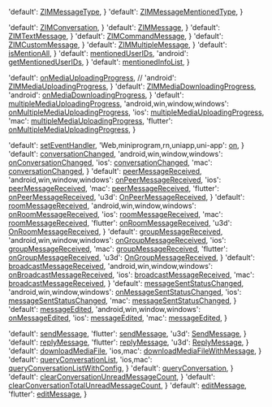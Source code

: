   'default': <a href='@-ZIMMessageType' target='_blank'>ZIMMessageType</a>,
}
  'default': <a href='@-ZIMMessageMentionedType' target='_blank'>ZIMMessageMentionedType</a>,
}


  'default': <a href='@-ZIMConversation' target='_blank'>ZIMConversation</a>,
}
  'default': <a href='@-ZIMMessage' target='_blank'>ZIMMessage</a>,
}
  'default': <a href='@-ZIMTextMessage' target='_blank'>ZIMTextMessage</a>,
}
  'default': <a href='@-ZIMCommandMessage' target='_blank'>ZIMCommandMessage</a>,
}
  'default': <a href='@-ZIMCustomMessage' target='_blank'>ZIMCustomMessage</a>,
}
  'default': <a href='@-ZIMMultipleMessage' target='_blank'>ZIMMultipleMessage</a>,
}
  'default': <a href='@isMentionAll-ZIMMessage' target='_blank'>isMentionAll</a>,
}
  'default': <a href='@mentionedUserIDs-ZIMMessage' target='_blank'>mentionedUserIDs</a>,
  'android': <a href='@getMentionedUserIDs-ZIMMessage' target='_blank'>getMentionedUserIDs</a>,
}
  'default': <a href='@mentionedInfoList-ZIMConversation' target='_blank'>mentionedInfoList</a>,
}


  'default': <a href='@onMediaUploadingProgress' target='_blank'>onMediaUploadingProgress</a>,
  // 'android': <a href='@ZIMMediaUploadingProgress' target='_blank'>ZIMMediaUploadingProgress</a>,
}
  'default': <a href='@ZIMMediaDownloadingProgress' target='_blank'>ZIMMediaDownloadingProgress</a>,
  'android': <a href='@onMediaDownloadingProgress' target='_blank'>onMediaDownloadingProgress</a>,
}
  'default': <a href='@multipleMediaUploadingProgress' target='_blank'>multipleMediaUploadingProgress</a>,
  'android,win,window,windows': <a href='@onMultipleMediaUploadingProgress' target='_blank'>onMultipleMediaUploadingProgress</a>,
  'ios': <a href='https://doc-zh.zego.im/article/api?doc=zim_API~objective-c_ios~protocol~ZIMEventHandler#zim-group-message-received-info-from-group-id' target='_blank'>multipleMediaUploadingProgress</a>,
  'mac': <a href='https://doc-zh.zego.im/article/api?doc=zim_API~objective-c_macos~protocol~ZIMEventHandler#zim-group-message-received-info-from-group-id' target='_blank'>multipleMediaUploadingProgress</a>,
  'flutter': <a href='https://pub.dev/documentation/zego_zim/latest/zego_zim/ZIMEventHandler/onMultipleMediaUploadingProgress.html' target='_blank'>onMultipleMediaUploadingProgress</a>,
}


  'default': <a href='@setEventHandler' target='_blank'>setEventHandler</a>,
  'Web,miniprogram,rn,uniapp,uni-app': <a href='@on' target='_blank'>on</a>,
}
  'default': <a href='@conversationChanged' target='_blank'>conversationChanged</a>,
  'android,win,window,windows': <a href='@onConversationChanged' target='_blank'>onConversationChanged</a>,
  'ios': <a href='https://doc-zh.zego.im/article/api?doc=zim_API~objective-c_ios~protocol~ZIMEventHandler#zim-conversation-changed' target='_blank'>conversationChanged</a>,
  'mac': <a href='https://doc-zh.zego.im/article/api?doc=zim_API~objective-c_macos~protocol~ZIMEventHandler#zim-conversation-changed' target='_blank'>conversationChanged</a>,
}
  'default': <a href='@peerMessageReceived' target='_blank'>peerMessageReceived</a>,
  'android,win,window,windows': <a href='@onPeerMessageReceived' target='_blank'>onPeerMessageReceived</a>,
  'ios': <a href='https://doc-zh.zego.im/article/api?doc=zim_API~objective-c_ios~protocol~ZIMEventHandler#zim-peer-message-received-info-from-user-id' target='_blank'>peerMessageReceived</a>,
  'mac': <a href='https://doc-zh.zego.im/article/api?doc=zim_API~objective-c_macos~protocol~ZIMEventHandler#zim-peer-message-received-info-from-user-id' target='_blank'>peerMessageReceived</a>,
  'flutter': <a href='https://pub.dev/documentation/zego_zim/latest/zego_zim/ZIMEventHandler/onPeerMessageReceived.html' target='_blank'>onPeerMessageReceived</a>,
  'u3d': <a href='@OnPeerMessageReceived' target='_blank'>OnPeerMessageReceived</a>,
}
  'default': <a href='@roomMessageReceived' target='_blank'>roomMessageReceived</a>,
  'android,win,window,windows': <a href='@onRoomMessageReceived' target='_blank'>onRoomMessageReceived</a>,
  'ios': <a href='https://doc-zh.zego.im/article/api?doc=zim_API~objective-c_ios~protocol~ZIMEventHandler#zim-room-message-received-info-from-room-id' target='_blank'>roomMessageReceived</a>,
  'mac': <a href='https://doc-zh.zego.im/article/api?doc=zim_API~objective-c_macos~protocol~ZIMEventHandler#zim-room-message-received-info-from-room-id' target='_blank'>roomMessageReceived</a>,
  'flutter': <a href='https://pub.dev/documentation/zego_zim/latest/zego_zim/ZIMEventHandler/onRoomMessageReceived.html' target='_blank'>onRoomMessageReceived</a>,
  'u3d': <a href='@OnRoomMessageReceived' target='_blank'>OnRoomMessageReceived</a>,
}
  'default': <a href='@groupMessageReceived' target='_blank'>groupMessageReceived</a>,
  'android,win,window,windows': <a href='@onGroupMessageReceived' target='_blank'>onGroupMessageReceived</a>,
  'ios': <a href='https://doc-zh.zego.im/article/api?doc=zim_API~objective-c_ios~protocol~ZIMEventHandler#zim-group-message-received-info-from-group-id' target='_blank'>groupMessageReceived</a>,
  'mac': <a href='https://doc-zh.zego.im/article/api?doc=zim_API~objective-c_macos~protocol~ZIMEventHandler#zim-group-message-received-info-from-group-id' target='_blank'>groupMessageReceived</a>,
  'flutter': <a href='https://pub.dev/documentation/zego_zim/latest/zego_zim/ZIMEventHandler/onGroupMessageReceived.html' target='_blank'>onGroupMessageReceived</a>,
  'u3d': <a href='@OnGroupMessageReceived' target='_blank'>OnGroupMessageReceived</a>,
}
  'default': <a href='@broadcastMessageReceived' target='_blank'>broadcastMessageReceived</a>,
  'android,win,window,windows': <a href='@onBroadcastMessageReceived' target='_blank'>onBroadcastMessageReceived</a>,
  'ios': <a href='https://doc-zh.zego.im/article/api?doc=zim_API~objective-c_ios~protocol~ZIMEventHandler#zim-broadcast-message-received' target='_blank'>broadcastMessageReceived</a>,
  'mac': <a href='https://doc-zh.zego.im/article/api?doc=zim_API~objective-c_macos~protocol~ZIMEventHandler#zim-broadcast-message-received' target='_blank'>broadcastMessageReceived</a>,
}
  'default': <a href='@messageSentStatusChanged' target='_blank'>messageSentStatusChanged</a>,
  'android,win,window,windows': <a href='@onMessageSentStatusChanged' target='_blank'>onMessageSentStatusChanged</a>,
  'ios': <a href='https://doc-zh.zego.im/article/api?doc=zim_API~objective-c_ios~protocol~ZIMEventHandler#zim-message-sent-status-changed' target='_blank'>messageSentStatusChanged</a>,
  'mac': <a href='https://doc-zh.zego.im/article/api?doc=zim_API~objective-c_macos~protocol~ZIMEventHandler#zim-message-sent-status-changed' target='_blank'>messageSentStatusChanged</a>,
}
  'default': <a href='@messageEdited' target='_blank'>messageEdited</a>,
  'android,win,window,windows': <a href='@onMessageEdited' target='_blank'>onMessageEdited</a>,
  'ios': <a href='https://doc-zh.zego.im/article/api?doc=zim_API~objective-c_ios~protocol~ZIMEventHandler#zim-message-edited' target='_blank'>messageEdited</a>,
  'mac': <a href='https://doc-zh.zego.im/article/api?doc=zim_API~objective-c_macos~protocol~ZIMEventHandler#zim-message-edited' target='_blank'>messageEdited</a>,
}


  'default': <a href='@sendMessage' target='_blank'>sendMessage</a>,
  'flutter': <a href='https://pub.dev/documentation/zego_zim/latest/zego_zim/ZIM/sendMessage.html' target='_blank'>sendMessage</a>,
  'u3d': <a href='@SendMessage' target='_blank'>SendMessage</a>,
}
  'default': <a href='@replyMessage' target='_blank'>replyMessage</a>,
  'flutter': <a href='https://pub.dev/documentation/zego_zim/latest/zego_zim/ZIM/replyMessage.html' target='_blank'>replyMessage</a>,
  'u3d': <a href='@ReplyMessage' target='_blank'>ReplyMessage</a>,
}
  'default': <a href='@downloadMediaFile' target='_blank'>downloadMediaFile</a>,
  'ios,mac': <a href='@downloadMediaFileWithMessage' target='_blank'>downloadMediaFileWithMessage</a>,
}
  'default': <a href='@queryConversationList' target='_blank'>queryConversationList</a>,
  'ios,mac': <a href='@queryConversationListWithConfig' target='_blank'>queryConversationListWithConfig</a>,
}
  'default': <a href='@queryConversation' target='_blank'>queryConversation</a>,
}
  'default': <a href='@clearConversationUnreadMessageCount' target='_blank'>clearConversationUnreadMessageCount</a>,
}
  'default': <a href='@clearConversationTotalUnreadMessageCount' target='_blank'>clearConversationTotalUnreadMessageCount</a>,
}
  'default': <a href='@editMessage' target='_blank'>editMessage</a>,
  'flutter': <a href='https://pub.dev/documentation/zego_zim/latest/zego_zim/ZIM/editMessage.html' target='_blank'>editMessage</a>,
}
